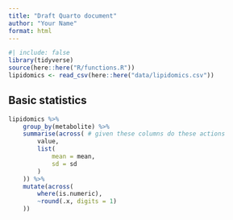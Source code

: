 ```yaml
---
title: "Draft Quarto document"
author: "Your Name"
format: html
---
```


```r
#| include: false
library(tidyverse)
source(here::here("R/functions.R"))
lipidomics <- read_csv(here::here("data/lipidomics.csv"))
```

## Basic statistics

```r
lipidomics %>%
    group_by(metabolite) %>%
    summarise(across( # given these columns do these actions
        value, 
        list(
            mean = mean, 
            sd = sd
        )
    )) %>% 
    mutate(across(
        where(is.numeric), 
        ~round(.x, digits = 1)
    ))
```

## 

